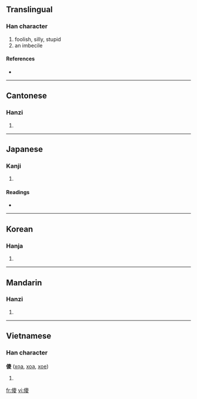 {{also|儍}}
==Translingual==

===Han character===
{{Han char|rn=9|rad=人|as=11|sn=13|four=2624<sub>7</sub>|canj=人竹金水 (OHCE)}}

# foolish, silly, stupid
# an imbecile

====References====
* {{Han ref|kx=0115.060|dkj=01034|dj=0245.040|hdz=10212.030|uh=50BB|ud=20667|bh=B6CC|bd=46796}}

----

==Cantonese==

===Hanzi===
{{yue-hanzi|jyut=|y=so4}}

# {{defn|Cantonese}}

----

==Japanese==

===Kanji===
{{ja-kanji|grade=|rs=人11}}

# {{defn|Japanese}}

====Readings====
* {{ja-readings|on=[[さ]] (sa)|kun=}}

----

==Korean==

===Hanja===
{{ko-hanja|hangeul=사|rv=sa|mr=sa}}

# {{defn|Korean}}

----

==Mandarin==

===Hanzi===
{{cmn-hanzi|pin=[[shǎ]] ([[sha3]])|wg=sha<sup>3</sup>}}

# {{defn|Mandarin}}

----

==Vietnamese==

===Han character===
'''傻''' ([[xọa]], [[xoạ]], [[xoe]])

# {{defn|Vietnamese}}

[[fr:傻]]
[[vi:傻]]